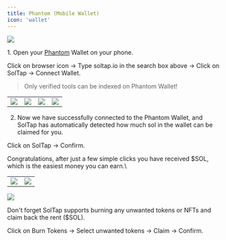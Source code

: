 ```yaml
---
title: Phantom (Mobile Wallet)
icon: 'wallet'
---
```


![](https://2619786285-files.gitbook.io/~/files/v0/b/gitbook-x-prod.appspot.com/o/spaces%2FM0pXZISmirZR5oaAIkSt%2Fuploads%2F3O9NHvxkhFYcdwvMFE8A%2F2.png?alt=media&token=8bfceeab-244d-4020-8dbd-a31b7edd5606)


1\. Open your [Phantom](https://phantom.com/) Wallet on your phone.

Click on browser icon -> Type soltap.io in the search box above -> Click on SolTap -> Connect Wallet.

> Only verified tools can be indexed on Phantom Wallet!


|  |  |  |  |
| --- | --- | --- | --- |
| ![](https://2619786285-files.gitbook.io/~/files/v0/b/gitbook-x-prod.appspot.com/o/spaces%2FM0pXZISmirZR5oaAIkSt%2Fuploads%2FoqPtW1IJNbKsOANaBSn6%2FDesign%20sem%20nome%20-%202025-09-23T222151.782.png?alt=media&token=0230e7a3-d698-4953-a64e-5764671b1d5d) | ![](https://2619786285-files.gitbook.io/~/files/v0/b/gitbook-x-prod.appspot.com/o/spaces%2FM0pXZISmirZR5oaAIkSt%2Fuploads%2FivbySG22UYP19hUBEpGz%2FDesign%20sem%20nome%20-%202025-09-23T223439.686.png?alt=media&token=da31a6dd-6c7c-4104-b7d2-417b2a904774) | ![](https://2619786285-files.gitbook.io/~/files/v0/b/gitbook-x-prod.appspot.com/o/spaces%2FM0pXZISmirZR5oaAIkSt%2Fuploads%2FZ9N4j8RPkeNWX8dAQCHU%2FDesign%20sem%20nome%20-%202025-09-23T223603.009.png?alt=media&token=12efc645-10e4-4c19-8ee3-dde66940c981) | ![](https://2619786285-files.gitbook.io/~/files/v0/b/gitbook-x-prod.appspot.com/o/spaces%2FM0pXZISmirZR5oaAIkSt%2Fuploads%2F2LbUCDqhxOvc3nVMYH7u%2FDesign%20sem%20nome%20-%202025-09-23T223656.100.png?alt=media&token=1919c966-a0a5-4e6e-9097-cf7768462c5e) |

2. Now we have successfully connected to the Phantom Wallet, and SolTap has automatically detected how much sol in the wallet can be claimed for you.&#x20;

Click on SolTap -> Confirm.

Congratulations, after just a few simple clicks you have received $SOL, which is the easiest money you can earn.\\

|  |  |
| --- | --- |
| ![](https://2619786285-files.gitbook.io/~/files/v0/b/gitbook-x-prod.appspot.com/o/spaces%2FM0pXZISmirZR5oaAIkSt%2Fuploads%2FU8WaqGA3Z8Mee77DjHO6%2FDesign%20sem%20nome%20-%202025-09-23T223755.676.png?alt=media&token=df96487f-f164-45a5-8082-2b05af6b63ba) | ![](https://2619786285-files.gitbook.io/~/files/v0/b/gitbook-x-prod.appspot.com/o/spaces%2FM0pXZISmirZR5oaAIkSt%2Fuploads%2FOoCDiU1HXY3FTQKnSMiN%2FDesign%20sem%20nome%20-%202025-09-23T223849.136.png?alt=media&token=15be19c8-4ce3-4866-99da-fe4d2dbe780e) |

![](https://2619786285-files.gitbook.io/~/files/v0/b/gitbook-x-prod.appspot.com/o/spaces%2FM0pXZISmirZR5oaAIkSt%2Fuploads%2FVfwRV6RvjkYcZYBiEP3q%2FDesign%20sem%20nome%20-%202025-09-23T223945.347.png?alt=media&token=67631ad7-c97c-4821-925c-b1a4c3b84781)


Don't forget SolTap supports burning any unwanted tokens or NFTs and claim back the rent ($SOL).

Click on Burn Tokens -> Select unwanted tokens -> Claim -> Confirm.